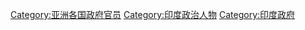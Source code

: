 [[Category:亚洲各国政府官员|Category:亚洲各国政府官员]]
[[Category:印度政治人物|Category:印度政治人物]]
[[Category:印度政府|Category:印度政府]]